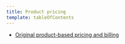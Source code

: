```yaml
---
title: Product pricing
template: tableOfContents
---
```


* [Original product-based pricing and billing](/docs/accounts/original-accounts-billing/product-pricing/product-based-pricing)
